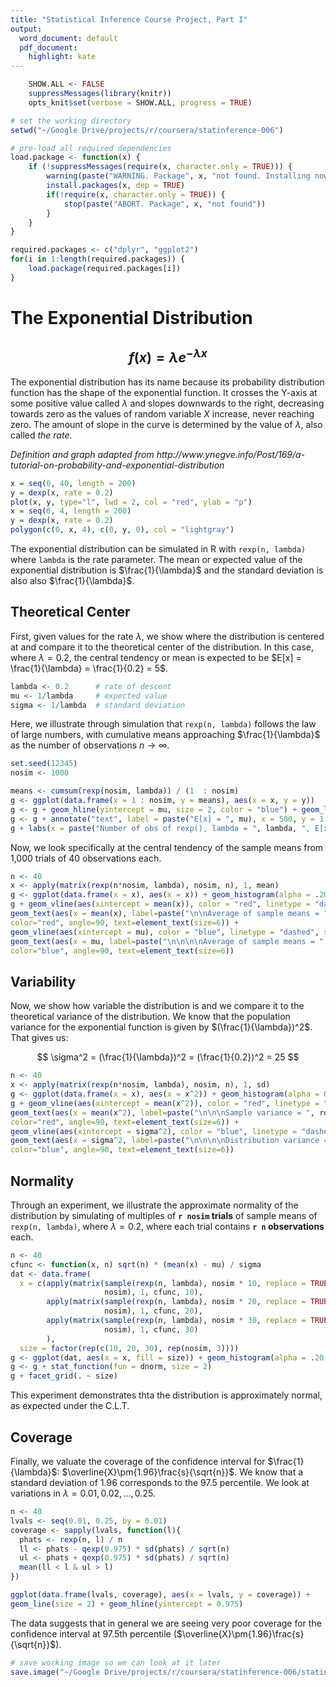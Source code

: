 ```yaml
---
title: "Statistical Inference Course Project, Part I"
output:
  word_document: default
  pdf_document:
    highlight: kate
---
```

```r
    SHOW.ALL <- FALSE
    suppressMessages(library(knitr))
    opts_knit$set(verbose = SHOW.ALL, progress = TRUE)
```

```r
# set the working directory
setwd("~/Google Drive/projects/r/coursera/statinference-006")

# pre-load all required dependencies
load.package <- function(x) {
    if (!suppressMessages(require(x, character.only = TRUE))) {
        warning(paste("WARNING. Package", x, "not found. Installing now."))
        install.packages(x, dep = TRUE)
        if(!require(x, character.only = TRUE)) {
            stop(paste("ABORT. Package", x, "not found"))
        }
    }
}

required.packages <- c("dplyr", "ggplot2")
for(i in 1:length(required.packages)) {
    load.package(required.packages[i])   
}
```

# The Exponential Distribution

## $$
    f(x)=\lambda e^{-\lambda x}
$$

The exponential distribution has its name because its probability distribution function has the shape of the exponential function. It crosses the Y-axis at some positive value called $\lambda$ and slopes downwards to the right, decreasing towards zero as the values of random variable $X$ increase, never reaching zero. The amount of slope in the curve is determined by the value of $\lambda$, also called *the rate*.

*Definition and graph adapted from http://www.ynegve.info/Post/169/a-tutorial-on-probability-and-exponential-distribution*

```r
x = seq(0, 40, length = 200)
y = dexp(x, rate = 0.2)
plot(x, y, type="l", lwd = 2, col = "red", ylab = "p")
x = seq(0, 4, length = 200)
y = dexp(x, rate = 0.2)
polygon(c(0, x, 4), c(0, y, 0), col = "lightgray")
```

The exponential distribution can be simulated in R with `rexp(n, lambda)` where `lambda` is the rate parameter. The mean or expected
value of the exponential distribution is $\frac{1}{\lambda}$ and the standard deviation is also also $\frac{1}{\lambda}$. 

## Theoretical Center

First, given values for the rate $\lambda$, we show where the distribution is centered at and compare it to the theoretical center 
of the distribution.  In this case, where $\lambda = 0.2$, the central tendency or mean is expected to be 
$E[x] = \frac{1}{\lambda} = \frac{1}{0.2} = 5$.

```r
lambda <- 0.2      # rate of descent
mu <- 1/lambda     # expected value 
sigma <- 1/lambda  # standard deviation 
```

Here, we illustrate through simulation that `rexp(n, lambda)` follows the law of large numbers, with cumulative means 
approaching $\frac{1}{\lambda}$ as the number of observations $n \rightarrow \infty$.

```r
set.seed(12345)
nosim <- 1000

means <- cumsum(rexp(nosim, lambda)) / (1  : nosim)
g <- ggplot(data.frame(x = 1 : nosim, y = means), aes(x = x, y = y)) 
g <- g + geom_hline(yintercept = mu, size = 2, color = "blue") + geom_line(size = 1) 
g <- g + annotate("text", label = paste("E[x] = ", mu), x = 500, y = 1.15*mu, size = 8, colour = "blue")
g + labs(x = paste("Number of obs of rexp(), lambda = ", lambda, ", E[x] = ", round(mu, 3)), y = "Cumulative mean")
```

Now, we look specifically at the central tendency of the sample means from 1,000 trials of 40 observations each.

```r
n <- 40 
x <- apply(matrix(rexp(n*nosim, lambda), nosim, n), 1, mean)
g <- ggplot(data.frame(x = x), aes(x = x)) + geom_histogram(alpha = .20, binwidth=.3, colour = "black", aes(y = ..density..)) 
g + geom_vline(aes(xintercept = mean(x)), color = "red", linetype = "dashed", size = 1.5) +
geom_text(aes(x = mean(x), label=paste("\n\nAverage of sample means = ", round(mean(x), 3)), y=0.25), 
color="red", angle=90, text=element_text(size=6)) +
geom_vline(aes(xintercept = mu), color = "blue", linetype = "dashed", size = 1.5) +
geom_text(aes(x = mu, label=paste("\n\n\n\nAverage of sample means = ", round(mu, 3)), y=0.25), 
color="blue", angle=90, text=element_text(size=6))
```

## Variability

Now, we show how variable the distribution is and we compare it to the theoretical variance of the distribution.  We know that
the population variance for the exponential function is given by $(\frac{1}{\lambda})^2$.  That gives us:

$$
    \sigma^2 = (\frac{1}{\lambda})^2 = (\frac{1}{0.2})^2 = 25
$$

```r
n <- 40
x <- apply(matrix(rexp(n*nosim, lambda), nosim, n), 1, sd)
g <- ggplot(data.frame(x = x), aes(x = x^2)) + geom_histogram(alpha = 0.20, binwidth = 0.3, colour = "black", aes(y = ..density..)) 
g + geom_vline(aes(xintercept = mean(x^2)), color = "red", linetype = "dashed", size = 1.5) +
geom_text(aes(x = mean(x^2), label=paste("\n\n\nSample variance = ", round(mean(x^2), 3)), y = 0.05), 
color="red", angle=90, text=element_text(size=6)) +
geom_vline(aes(xintercept = sigma^2), color = "blue", linetype = "dashed", size = 1.5) +
geom_text(aes(x = sigma^2, label=paste("\n\n\n\nDistribution variance = ", round(sigma^2, 3)), y = 0.05), 
color="blue", angle=90, text=element_text(size=6))
```

## Normality

Through an experiment, we illustrate the approximate normality of the distribution by simulating of multiples of **`r nosim` trials** of 
sample means of `rexp(n, lambda)`, where $\lambda = 0.2$, where each trial contains **`r n` observations** each. 

```r
n <- 40 
cfunc <- function(x, n) sqrt(n) * (mean(x) - mu) / sigma
dat <- data.frame(
  x = c(apply(matrix(sample(rexp(n, lambda), nosim * 10, replace = TRUE), 
                     nosim), 1, cfunc, 10),
        apply(matrix(sample(rexp(n, lambda), nosim * 20, replace = TRUE), 
                     nosim), 1, cfunc, 20),
        apply(matrix(sample(rexp(n, lambda), nosim * 30, replace = TRUE), 
                     nosim), 1, cfunc, 30)
        ),
  size = factor(rep(c(10, 20, 30), rep(nosim, 3))))
g <- ggplot(dat, aes(x = x, fill = size)) + geom_histogram(alpha = .20, binwidth=.3, colour = "black", aes(y = ..density..)) 
g <- g + stat_function(fun = dnorm, size = 2)
g + facet_grid(. ~ size)
```

This experiment demonstrates thta the distribution is approximately normal, as expected under the C.L.T.

## Coverage

Finally, we valuate the coverage of the confidence interval for $\frac{1}{\lambda}$: $\overline{X}\pm{1.96}\frac{s}{\sqrt{n}}$.  We 
know that a standard deviation of 1.96 corresponds to the 97.5 percentile.  We look at 
variations in $\lambda = {0.01, 0.02, ..., 0.25}$.

```r
n <- 40
lvals <- seq(0.01, 0.25, by = 0.01)
coverage <- sapply(lvals, function(l){
  phats <- rexp(n, l) / n
  ll <- phats - qexp(0.975) * sd(phats) / sqrt(n)
  ul <- phats + qexp(0.975) * sd(phats) / sqrt(n)
  mean(ll < l & ul > l)
})

ggplot(data.frame(lvals, coverage), aes(x = lvals, y = coverage)) + 
geom_line(size = 2) + geom_hline(yintercept = 0.975)
```

The data suggests that in general we are seeing very poor coverage for the confidence interval at 97.5th 
percentile ($\overline{X}\pm{1.96}\frac{s}{\sqrt{n}}$).  

<!-- 
### Evaluation notes

*Regarding the distribution of the mean of 40 exponentials. Did the student show where the distribution is centered at and compare it  to the theoretical center of the distribution?*

0: No<br />
1: Yes

*Regarding the distribution of the mean of 40 exponentials. Did the student show how variable it is and compare it to the theoretical variance of the distribution?*

0: No<br />
1: Yes

*Regarding the distribution of the mean of 40 exponentials. Did the student show that the distribution is approximately normal?*

0: No<br />
1: Yes

*Did the students evaluate  the coverage of the confidence interval for 1/lambda: $\overline{X}\pm{1.96}\frac{s}{\sqrt{n}}$*

0: No<br />
1: Yes

*Was the report created in knitr?*

0: No<br />
1: Yes

*Here's your opportunity to give this project +1 for effort. Did the student basically try to answer the question?*

0: No, it was really a cursory effort<br />
1: Yes, the student put in real effort and made an attempt t (regardless of correctness)

-->

```r
# save working image so we can look at it later
save.image("~/Google Drive/projects/r/coursera/statinference-006/statinference-006-pt1.RData")
```



